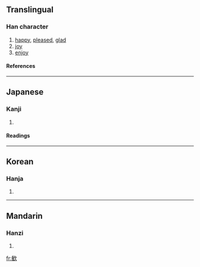 {{see|歡}}

==Translingual==
===Han character===
{{Han char|rn=76|rad=欠|as=11|sn=15|four=|canj=人土弓人 (OGNO)}}
# [[happy]], [[pleased]], [[glad]]
# [[joy]]
# [[enjoy]]
====References====
{{Han ref|kx=0572.101|dkj=16197|dj=0960.100|hdz=80027.240|uh=6B53|ud=27475}}

----
==Japanese==
===Kanji===
{{ja-kanji|grade=|rs=欠11}}
# {{defn|Japanese}} 
====Readings====
{{ja-readings|on=[[かん]] (kan)|kun=[[よろこぶ]] (yorokobu)}}

----
==Korean==
===Hanja===
{{ko-hanja|hangeul=환|eumhun=|rv=hwan|mr=hwan|y=hwan}}
# {{defn|Korean}}

----
==Mandarin==
===Hanzi===
{{cmn-hanzi|pin=[[huān]] (huan1)|wg=huan<sup>1</sup>}}
# {{defn|Mandarin}}

[[fr:歓]]